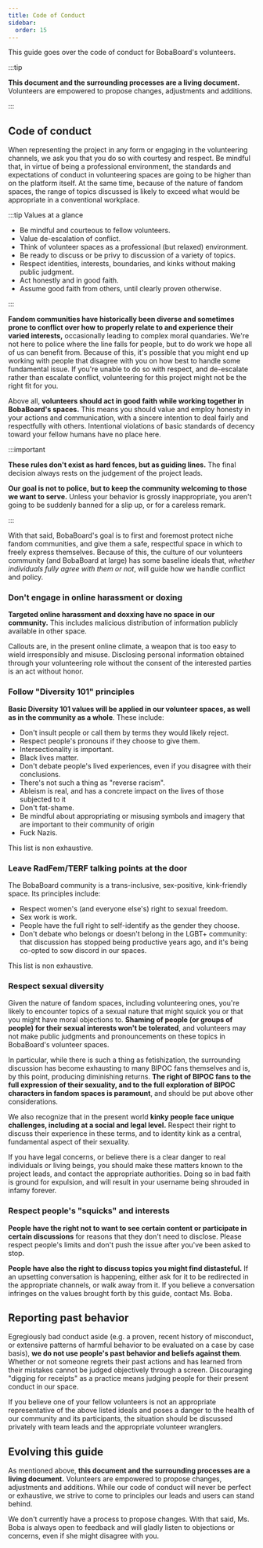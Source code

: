 ```yaml
---
title: Code of Conduct
sidebar:
  order: 15
---
```


This guide goes over the code of conduct for BobaBoard's volunteers.

:::tip

**This document and the surrounding processes are a living document.**
Volunteers are empowered to propose changes, adjustments and additions.

:::

## Code of conduct

When representing the project in any form or engaging in the volunteering
channels, we ask you that you do so with courtesy and respect. Be mindful that,
in virtue of being a professional environment, the standards and expectations of
conduct in volunteering spaces are going to be higher than on the platform
itself. At the same time, because of the nature of fandom spaces, the range of
topics discussed is likely to exceed what would be appropriate in a conventional
workplace.

:::tip Values at a glance

- Be mindful and courteous to fellow volunteers.
- Value de-escalation of conflict.
- Think of volunteer spaces as a professional (but relaxed) environment.
- Be ready to discuss or be privy to discussion of a variety of topics.
- Respect identities, interests, boundaries, and kinks without making public
  judgment.
- Act honestly and in good faith.
- Assume good faith from others, until clearly proven otherwise.

:::

**Fandom communities have historically been diverse and sometimes prone to
conflict over how to properly relate to and experience their varied interests,**
occasionally leading to complex moral quandaries. We're not here to police where
the line falls for people, but to do work we hope all of us can benefit from.
Because of this, it's possible that you might end up working with people that
disagree with you on how best to handle some fundamental issue. If you're unable
to do so with respect, and de-escalate rather than escalate conflict,
volunteering for this project might not be the right fit for you.

Above all, **volunteers should act in good faith while working together in
BobaBoard's spaces.** This means you should value and employ honesty in your
actions and communication, with a sincere intention to deal fairly and
respectfully with others. Intentional violations of basic standards of decency
toward your fellow humans have no place here.

:::important

**These rules don't exist as hard fences, but as guiding lines.** The final
decision always rests on the judgement of the project leads.

**Our goal is not to police, but to keep the community welcoming to those we
want to serve.** Unless your behavior is grossly inappropriate, you aren't going
to be suddenly banned for a slip up, or for a careless remark.

:::

With that said, BobaBoard's goal is to first and foremost protect niche fandom
communities, and give them a safe, respectful space in which to freely express
themselves. Because of this, the culture of our volunteers community (and
BobaBoard at large) has some baseline ideals that, _whether individuals fully
agree with them or not_, will guide how we handle conflict and policy.

### Don't engage in online harassment or doxing

**Targeted online harassment and doxxing have no space in our community.** This
includes malicious distribution of information publicly available in other
space.

Callouts are, in the present online climate, a weapon that is too easy to wield
irresponsibly and misuse. Disclosing personal information obtained through your
volunteering role without the consent of the interested parties is an act
without honor.

### Follow "Diversity 101" principles

**Basic Diversity 101 values will be applied in our volunteer spaces, as well as
in the community as a whole**. These include:

- Don't insult people or call them by terms they would likely reject.
- Respect people's pronouns if they choose to give them.
- Intersectionality is important.
- Black lives matter.
- Don't debate people's lived experiences, even if you disagree with their
  conclusions.
- There's not such a thing as "reverse racism".
- Ableism is real, and has a concrete impact on the lives of those subjected to
  it
- Don't fat-shame.
- Be mindful about appropriating or misusing symbols and imagery that are
  important to their community of origin
- Fuck Nazis.

This list is non exhaustive.

### Leave RadFem/TERF talking points at the door

The BobaBoard community is a trans-inclusive, sex-positive, kink-friendly space.
Its principles include:

- Respect women's (and everyone else's) right to sexual freedom.
- Sex work is work.
- People have the full right to self-identify as the gender they choose.
- Don't debate who belongs or doesn't belong in the LGBT+ community: that
  discussion has stopped being productive years ago, and it's being co-opted to
  sow discord in our spaces.

This list is non exhaustive.

### Respect sexual diversity

Given the nature of fandom spaces, including volunteering ones, you're likely to
encounter topics of a sexual nature that might squick you or that you might have
moral objections to. **Shaming of people (or groups of people) for their sexual
interests won't be tolerated**, and volunteers may not make public judgments and
pronouncements on these topics in BobaBoard's volunteer spaces.

In particular, while there is such a thing as fetishization, the surrounding
discussion has become exhausting to many BIPOC fans themselves and is, by this
point, producing diminishing returns. **The right of BIPOC fans to the full
expression of their sexuality, and to the full exploration of BIPOC characters
in fandom spaces is paramount**, and should be put above other considerations.

We also recognize that in the present world **kinky people face unique
challenges, including at a social and legal level.** Respect their right to
discuss their experience in these terms, and to identity kink as a central,
fundamental aspect of their sexuality.

If you have legal concerns, or believe there is a clear danger to real
individuals or living beings, you should make these matters known to the project
leads, and contact the appropriate authorities. Doing so in bad faith is ground
for expulsion, and will result in your username being shrouded in infamy
forever.

### Respect people's "squicks" and interests

**People have the right not to want to see certain content or participate in
certain discussions** for reasons that they don't need to disclose. Please
respect people's limits and don't push the issue after you've been asked to
stop.

**People have also the right to discuss topics you might find distasteful.** If
an upsetting conversation is happening, either ask for it to be redirected in
the appropriate channels, or walk away from it. If you believe a conversation
infringes on the values brought forth by this guide, contact Ms. Boba.

## Reporting past behavior

Egregiously bad conduct aside (e.g. a proven, recent history of misconduct, or
extensive patterns of harmful behavior to be evaluated on a case by case basis),
**we do not use people's past behavior and beliefs against them**. Whether or
not someone regrets their past actions and has learned from their mistakes
cannot be judged objectively through a screen. Discouraging "digging for
receipts" as a practice means judging people for their present conduct in our
space.

If you believe one of your fellow volunteers is not an appropriate
representative of the above listed ideals and poses a danger to the health of
our community and its participants, the situation should be discussed privately
with team leads and the appropriate volunteer wranglers.

## Evolving this guide

As mentioned above, **this document and the surrounding processes are a living
document.** Volunteers are empowered to propose changes, adjustments and
additions. While our code of conduct will never be perfect or exhaustive, we
strive to come to principles our leads and users can stand behind.

We don't currently have a process to propose changes. With that said, Ms. Boba
is always open to feedback and will gladly listen to objections or concerns,
even if she might disagree with you.
